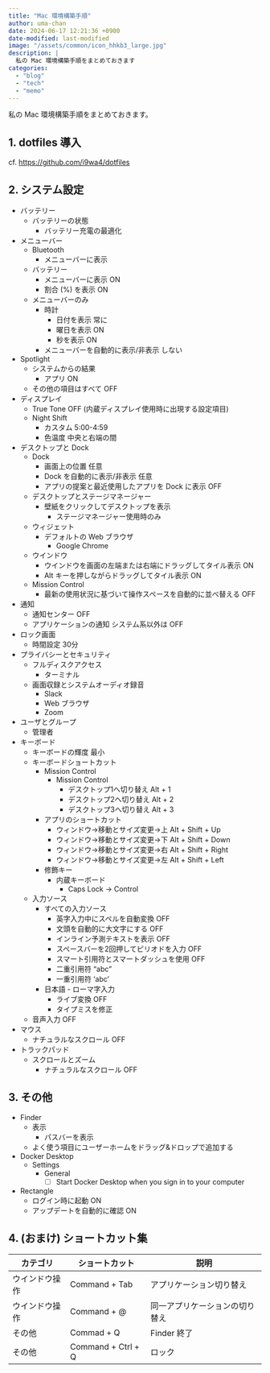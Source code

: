 ```yaml
---
title: "Mac 環境構築手順"
author: uma-chan
date: 2024-06-17 12:21:36 +0900
date-modified: last-modified
image: "/assets/common/icon_hhkb3_large.jpg"
description: |
  私の Mac 環境構築手順をまとめておきます
categories:
  - "blog"
  - "tech"
  - "memo"
---
```


私の Mac 環境構築手順をまとめておきます。

## 1. dotfiles 導入

cf. <https://github.com/i9wa4/dotfiles>

## 2. システム設定

- バッテリー
    - バッテリーの状態
        - バッテリー充電の最適化
- メニューバー
    - Bluetooth
        - メニューバーに表示
    - バッテリー
        - メニューバーに表示 ON
        - 割合 (%) を表示 ON
    - メニューバーのみ
        - 時計
            - 日付を表示 常に
            - 曜日を表示 ON
            - 秒を表示 ON
        - メニューバーを自動的に表示/非表示 しない
- Spotlight
    - システムからの結果
        - アプリ ON
    - その他の項目はすべて OFF
- ディスプレイ
    - True Tone OFF (内蔵ディスプレイ使用時に出現する設定項目)
    - Night Shift
        - カスタム 5:00-4:59
        - 色温度 中央と右端の間
- デスクトップと Dock
    - Dock
        - 画面上の位置 任意
        - Dock を自動的に表示/非表示 任意
        - アプリの提案と最近使用したアプリを Dock に表示 OFF
    - デスクトップとステージマネージャー
        - 壁紙をクリックしてデスクトップを表示
            - ステージマネージャー使用時のみ
    - ウィジェット
        - デフォルトの Web ブラウザ
            - Google Chrome
    - ウインドウ
        - ウインドウを画面の左端または右端にドラッグしてタイル表示 ON
        - Alt キーを押しながらドラッグしてタイル表示 ON
    - Mission Control
        - 最新の使用状況に基づいて操作スペースを自動的に並べ替える OFF
- 通知
    - 通知センター OFF
    - アプリケーションの通知 システム系以外は OFF
- ロック画面
    - 時間設定 30分
- プライバシーとセキュリティ
    - フルディスクアクセス
        - ターミナル
    - 画面収録とシステムオーディオ録音
        - Slack
        - Web ブラウザ
        - Zoom
- ユーザとグループ
    - 管理者
- キーボード
    - キーボードの輝度 最小
    - キーボードショートカット
        - Mission Control
            - Mission Control
                - デスクトップ1へ切り替え Alt + 1
                - デスクトップ2へ切り替え Alt + 2
                - デスクトップ3へ切り替え Alt + 3
        - アプリのショートカット
            - ウィンドウ->移動とサイズ変更->上 Alt + Shift + Up
            - ウィンドウ->移動とサイズ変更->下 Alt + Shift + Down
            - ウィンドウ->移動とサイズ変更->右 Alt + Shift + Right
            - ウィンドウ->移動とサイズ変更->左 Alt + Shift + Left
        - 修飾キー
            - 内蔵キーボード
                - Caps Lock -> Control
    - 入力ソース
        - すべての入力ソース
            - 英字入力中にスペルを自動変換 OFF
            - 文頭を自動的に大文字にする OFF
            - インライン予測テキストを表示 OFF
            - スペースバーを2回押してピリオドを入力 OFF
            - スマート引用符とスマートダッシュを使用 OFF
            - 二重引用符 "abc"
            - 一重引用符 'abc'
        - 日本語 - ローマ字入力
            - ライブ変換 OFF
            - タイプミスを修正
    - 音声入力 OFF
- マウス
    - ナチュラルなスクロール OFF
- トラックパッド
    - スクロールとズーム
        - ナチュラルなスクロール OFF

## 3. その他

- Finder
    - 表示
        - パスバーを表示
    - よく使う項目にユーザーホームをドラッグ&ドロップで追加する
- Docker Desktop
    - Settings
        - General
            - [ ] Start Docker Desktop when you sign in to your computer
- Rectangle
    - ログイン時に起動 ON
    - アップデートを自動的に確認 ON

## 4. (おまけ) ショートカット集

| カテゴリ       | ショートカット     | 説明                           |
| ---            | ---                | ---                            |
| ウインドウ操作 | Command + Tab      | アプリケーション切り替え       |
| ウインドウ操作 | Command + @        | 同一アプリケーションの切り替え |
| その他         | Commad  + Q        | Finder 終了                    |
| その他         | Command + Ctrl + Q | ロック                         |
